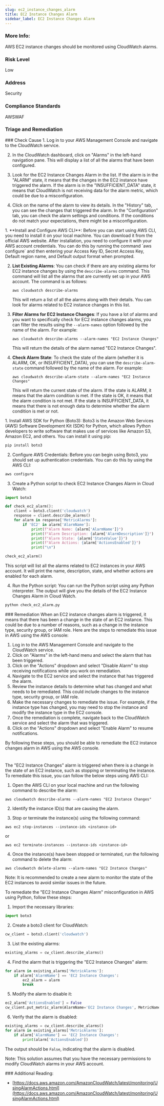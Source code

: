 ```yaml
---
slug: ec2_instance_changes_alarm
title: EC2 Instance Changes Alarm
sidebar_label: EC2 Instance Changes Alarm
---
```


### More Info:

AWS EC2 instance changes should be monitored using CloudWatch alarms.

### Risk Level

Low

### Address

Security

### Compliance Standards

AWSWAF



### Triage and Remediation
<Tabs>

<Tab title='Cause'>
### Check Cause
<AccordionGroup>
<Accordion title='Using Console' defaultOpen='true'>
1. Log in to your AWS Management Console and navigate to the CloudWatch service. 

2. In the CloudWatch dashboard, click on "Alarms" in the left-hand navigation pane. This will display a list of all the alarms that have been configured.

3. Look for the EC2 Instance Changes Alarm in the list. If the alarm is in the "ALARM" state, it means that the changes in the EC2 instance have triggered the alarm. If the alarm is in the "INSUFFICIENT_DATA" state, it means that CloudWatch is not receiving data for the alarm metric, which could be due to a misconfiguration.

4. Click on the name of the alarm to view its details. In the "History" tab, you can see the changes that triggered the alarm. In the "Configuration" tab, you can check the alarm settings and conditions. If the conditions do not match your expectations, there might be a misconfiguration.
</Accordion>

<Accordion title='Using CLI'>
1. **Install and Configure AWS CLI**: Before you can start using AWS CLI, you need to install it on your local machine. You can download it from the official AWS website. After installation, you need to configure it with your AWS account credentials. You can do this by running the command `aws configure` and then entering your Access Key ID, Secret Access Key, Default region name, and Default output format when prompted.

2. **List Existing Alarms**: You can check if there are any existing alarms for EC2 instance changes by using the `describe-alarms` command. This command will list all the alarms that are currently set up in your AWS account. The command is as follows:

    ```
    aws cloudwatch describe-alarms
    ```

    This will return a list of all the alarms along with their details. You can look for alarms related to EC2 instance changes in this list.

3. **Filter Alarms for EC2 Instance Changes**: If you have a lot of alarms and you want to specifically check for EC2 instance changes alarms, you can filter the results using the `--alarm-names` option followed by the name of the alarm. For example:

    ```
    aws cloudwatch describe-alarms --alarm-names "EC2 Instance Changes"
    ```

    This will return the details of the alarm named "EC2 Instance Changes".

4. **Check Alarm State**: To check the state of the alarm (whether it is ALARM, OK, or INSUFFICIENT_DATA), you can use the `describe-alarm-state` command followed by the name of the alarm. For example:

    ```
    aws cloudwatch describe-alarm-state --alarm-names "EC2 Instance Changes"
    ```

    This will return the current state of the alarm. If the state is ALARM, it means that the alarm condition is met. If the state is OK, it means that the alarm condition is not met. If the state is INSUFFICIENT_DATA, it means that there is not enough data to determine whether the alarm condition is met or not.
</Accordion>

<Accordion title='Using Python'>
1. Install AWS SDK for Python (Boto3): Boto3 is the Amazon Web Services (AWS) Software Development Kit (SDK) for Python, which allows Python developers to write software that makes use of services like Amazon S3, Amazon EC2, and others. You can install it using pip:

```python
pip install boto3
```

2. Configure AWS Credentials: Before you can begin using Boto3, you should set up authentication credentials. You can do this by using the AWS CLI:

```bash
aws configure
```

3. Create a Python script to check EC2 Instance Changes Alarm in Cloud Watch:

```python
import boto3

def check_ec2_alarm():
    client = boto3.client('cloudwatch')
    response = client.describe_alarms()
    for alarm in response['MetricAlarms']:
        if 'EC2' in alarm['AlarmName']:
            print(f"Alarm Name: {alarm['AlarmName']}")
            print(f"Alarm Description: {alarm['AlarmDescription']}")
            print(f"Alarm State: {alarm['StateValue']}")
            print(f"Alarm Actions: {alarm['ActionsEnabled']}")
            print("\n")

check_ec2_alarm()
```

This script will list all the alarms related to EC2 instances in your AWS account. It will print the name, description, state, and whether actions are enabled for each alarm.

4. Run the Python script: You can run the Python script using any Python interpreter. The output will give you the details of the EC2 Instance Changes Alarm in Cloud Watch.

```bash
python check_ec2_alarm.py
```
</Accordion>

</AccordionGroup>
</Tab>

<Tab title='Remediation'>
### Remediation

<AccordionGroup>
<Accordion title='Using Console' defaultOpen='true'>
When an EC2 instance changes alarm is triggered, it means that there has been a change in the state of an EC2 instance. This could be due to a number of reasons, such as a change in the instance type, security group, or IAM role. Here are the steps to remediate this issue in AWS using the AWS console:

1. Log in to the AWS Management Console and navigate to the CloudWatch service.
2. Click on "Alarms" in the left-hand menu and select the alarm that has been triggered.
3. Click on the "Actions" dropdown and select "Disable Alarm" to stop receiving notifications while you work on remediation.
4. Navigate to the EC2 service and select the instance that has triggered the alarm.
5. Review the instance details to determine what has changed and what needs to be remediated. This could include changes to the instance type, security group, or IAM role.
6. Make the necessary changes to remediate the issue. For example, if the instance type has changed, you may need to stop the instance and modify the instance type in the EC2 console.
7. Once the remediation is complete, navigate back to the CloudWatch service and select the alarm that was triggered.
8. Click on the "Actions" dropdown and select "Enable Alarm" to resume notifications.

By following these steps, you should be able to remediate the EC2 instance changes alarm in AWS using the AWS console.

#
</Accordion>

<Accordion title='Using CLI'>
The "EC2 Instance Changes" alarm is triggered when there is a change in the state of an EC2 instance, such as stopping or terminating the instance. To remediate this issue, you can follow the below steps using AWS CLI:

1. Open the AWS CLI on your local machine and run the following command to describe the alarm:

```
aws cloudwatch describe-alarms --alarm-names "EC2 Instance Changes"
```

2. Identify the instance ID(s) that are causing the alarm.

3. Stop or terminate the instance(s) using the following command:

```
aws ec2 stop-instances --instance-ids <instance-id>
```

or

```
aws ec2 terminate-instances --instance-ids <instance-id>
```

4. Once the instance(s) have been stopped or terminated, run the following command to delete the alarm:

```
aws cloudwatch delete-alarms --alarm-names "EC2 Instance Changes"
```

Note: It is recommended to create a new alarm to monitor the state of the EC2 instances to avoid similar issues in the future.
</Accordion>

<Accordion title='Using Python'>
To remediate the "EC2 Instance Changes Alarm" misconfiguration in AWS using Python, follow these steps:

1. Import the necessary libraries:

```python
import boto3
```

2. Create a boto3 client for CloudWatch:

```python
cw_client = boto3.client('cloudwatch')
```

3. List the existing alarms:

```python
existing_alarms = cw_client.describe_alarms()
```

4. Find the alarm that is triggering the "EC2 Instance Changes" alarm:

```python
for alarm in existing_alarms['MetricAlarms']:
    if alarm['AlarmName'] == 'EC2 Instance Changes':
        ec2_alarm = alarm
        break
```

5. Modify the alarm to disable it:

```python
ec2_alarm['ActionsEnabled'] = False
cw_client.put_metric_alarm(AlarmName='EC2 Instance Changes', MetricName='StatusCheckFailed', ActionsEnabled=False)
```

6. Verify that the alarm is disabled:

```python
existing_alarms = cw_client.describe_alarms()
for alarm in existing_alarms['MetricAlarms']:
    if alarm['AlarmName'] == 'EC2 Instance Changes':
        print(alarm['ActionsEnabled'])
```

The output should be `False`, indicating that the alarm is disabled.

Note: This solution assumes that you have the necessary permissions to modify CloudWatch alarms in your AWS account.
</Accordion>

</AccordionGroup>
</Tab>
</Tabs>
### Additional Reading:

- [https://docs.aws.amazon.com/AmazonCloudWatch/latest/monitoring/UsingAlarmActions.html](https://docs.aws.amazon.com/AmazonCloudWatch/latest/monitoring/UsingAlarmActions.html) 

